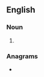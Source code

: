 {{also|mūsos}}
==English==

===Noun===
{{head|en|noun form}}

# {{plural of|muso|lang=en}}

===Anagrams===
* {{anagrams|en|a=mossu|Musso|soums|sumos}}